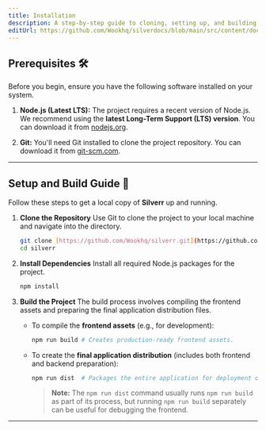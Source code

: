 ```yaml
---
title: Installation
description: A step-by-step guide to cloning, setting up, and building the Silverr project.
editUrl: https://github.com/Wookhq/silverdocs/blob/main/src/content/docs/installation/build.mdx
---
```


## Prerequisites 🛠️

Before you begin, ensure you have the following software installed on your system.

<Steps>

1.  **Node.js (Latest LTS):**
    The project requires a recent version of Node.js. We recommend using the **latest Long-Term Support (LTS) version**.
    You can download it from [nodejs.org](https://nodejs.org/en/download).

2.  **Git:**
    You'll need Git installed to clone the project repository.
    You can download it from [git-scm.com](https://git-scm.com/downloads).

</Steps>

---

## Setup and Build Guide 🚀

Follow these steps to get a local copy of **Silverr** up and running.

<Steps>

1.  **Clone the Repository**
    Use Git to clone the project to your local machine and navigate into the directory.

    ```bash
    git clone [https://github.com/Wookhq/silverr.git](https://github.com/Wookhq/silverr.git)
    cd silverr
    ```

2.  **Install Dependencies**
    Install all required Node.js packages for the project.

    ```bash
    npm install
    ```

3.  **Build the Project**
    The build process involves compiling the frontend assets and preparing the final application distribution files.

    * To compile the **frontend assets** (e.g., for development):
        ```bash
        npm run build # Creates production-ready frontend assets.
        ```
    * To create the **final application distribution** (includes both frontend and backend preparation):
        ```bash
        npm run dist  # Packages the entire application for deployment or distribution.
        ```
        > **Note:** The `npm run dist` command usually runs `npm run build` as part of its process, but running `npm run build` separately can be useful for debugging the frontend.

</Steps>

---


<Analytics />
